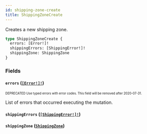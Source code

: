 ```yaml
---
id: shipping-zone-create
title: ShippingZoneCreate
---
```


Creates a new shipping zone.

```graphql
type ShippingZoneCreate {
  errors: [Error!]!
  shippingErrors: [ShippingError!]!
  shippingZone: ShippingZone
}
```

### Fields

#### `errors` ([`[Error!]!`](/developer/api-reference/objects/error.mdx))

<sub><sup><span className="deprecatedTag">DEPRECATED</span> Use typed errors with error codes. This field will be removed after 2020-07-31.</sup></sub>

List of errors that occurred executing the mutation.

#### `shippingErrors` ([`[ShippingError!]!`](/developer/api-reference/objects/shipping-error.mdx))

#### `shippingZone` ([`ShippingZone`](/developer/api-reference/objects/shipping-zone.mdx))
